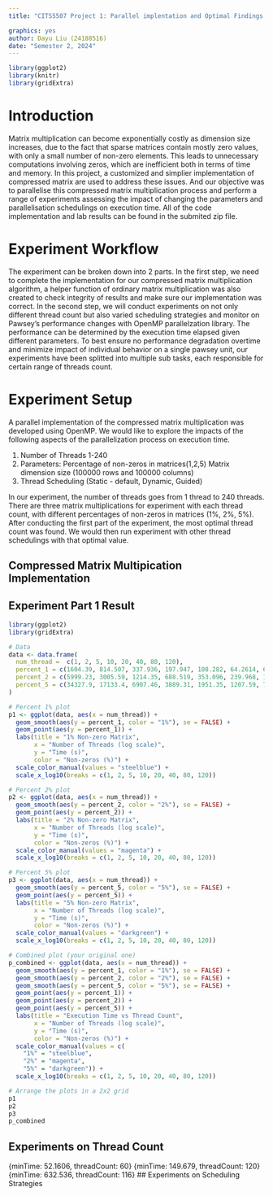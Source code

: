 ```yaml
---
title: "CITS5507 Project 1: Parallel implentation and Optimal Findings of Compressed Matrix Multiplication"

graphics: yes
author: Dayu Liu (24188516)
date: "Semester 2, 2024"
---
```


```r
library(ggplot2)
library(knitr)
library(gridExtra)
```


# Introduction
Matrix multiplication can become exponentially costly as dimension size increases, due to the fact that sparse matrices contain mostly zero values, with only a small number of non-zero elements. This leads to unnecessary computations involving zeros, which are inefficient both in terms of time and memory. In this project, a customized and simplier implementation of compressed matrix are used to address these issues. And our objective was to parallelise this compressed matrix multiplication process and perform a range of experiments assessing the impact of changing the parameters and parallelisation schedulings on execution time. All of the code implementation and lab results can be found in the submited zip file.

# Experiment Workflow
The experiment can be broken down into 2 parts.
In the first step, we need to complete the implementation for our compressed matrix multiplication algorithm, a helper function of ordinary matrix multiplication was also created to check integrity of results and make sure our implementation was correct.
In the second step, we will conduct experiments on not only different thread count but also varied scheduling strategies and monitor on Pawsey's performance changes with OpenMP parallelzation library. The performance can be determined by the execution time elapsed given different parameters. To best ensure no performance degradation overtime and minimize impact of individual behavior on a single pawsey unit, our experiments have been splitted into multiple sub tasks, each responsible for certain range of threads count.

# Experiment Setup
A parallel implementation of the compressed matrix multiplication was developed using OpenMP. We would like to explore the impacts of the following aspects of the parallelization process on execution time.

1. Number of Threads 1-240
2. Parameters: Percentage of non-zeros in matrices(1,2,5)
               Matrix dimension size (100000 rows and 100000 columns)
3. Thread Scheduling (Static - default, Dynamic, Guided)

In our experiment, the number of threads goes from 1 thread to 240 threads. There are three matrix multiplications for experiment with each thread count, with different percentages of non-zeros in matrices (1%, 2%, 5%). After conducting the first part of the experiment, the most optimal thread count was found. We would then run experiment with other thread schedulings with that optimal value.

## Compressed Matrix Multipication Implementation

## Experiment Part 1 Result
```r
library(ggplot2)
library(gridExtra)

# Data
data <- data.frame(
  num_thread =  c(1, 2, 5, 10, 20, 40, 80, 120),
  percent_1 = c(1604.39, 814.507, 337.936, 197.947, 108.282, 64.2614, 64.6179, 71.84),
  percent_2 = c(5999.23, 3005.59, 1214.35, 688.519, 353.096, 239.968, 185.006, 149.679),
  percent_5 = c(34327.9, 17133.4, 6907.46, 3889.31, 1951.35, 1207.59, 778.801, 646.755)
)

# Percent 1% plot
p1 <- ggplot(data, aes(x = num_thread)) +
  geom_smooth(aes(y = percent_1, color = "1%"), se = FALSE) +
  geom_point(aes(y = percent_1)) +
  labs(title = "1% Non-zero Matrix",
       x = "Number of Threads (log scale)",
       y = "Time (s)",
       color = "Non-zeros (%)") +
  scale_color_manual(values = "steelblue") +
  scale_x_log10(breaks = c(1, 2, 5, 10, 20, 40, 80, 120))

# Percent 2% plot
p2 <- ggplot(data, aes(x = num_thread)) +
  geom_smooth(aes(y = percent_2, color = "2%"), se = FALSE) +
  geom_point(aes(y = percent_2)) +
  labs(title = "2% Non-zero Matrix",
       x = "Number of Threads (log scale)",
       y = "Time (s)",
       color = "Non-zeros (%)") +
  scale_color_manual(values = "magenta") +
  scale_x_log10(breaks = c(1, 2, 5, 10, 20, 40, 80, 120))

# Percent 5% plot
p3 <- ggplot(data, aes(x = num_thread)) +
  geom_smooth(aes(y = percent_5, color = "5%"), se = FALSE) +
  geom_point(aes(y = percent_5)) +
  labs(title = "5% Non-zero Matrix",
       x = "Number of Threads (log scale)",
       y = "Time (s)",
       color = "Non-zeros (%)") +
  scale_color_manual(values = "darkgreen") +
  scale_x_log10(breaks = c(1, 2, 5, 10, 20, 40, 80, 120))

# Combined plot (your original one)
p_combined <- ggplot(data, aes(x = num_thread)) +
  geom_smooth(aes(y = percent_1, color = "1%"), se = FALSE) +
  geom_smooth(aes(y = percent_2, color = "2%"), se = FALSE) +
  geom_smooth(aes(y = percent_5, color = "5%"), se = FALSE) +
  geom_point(aes(y = percent_1)) +
  geom_point(aes(y = percent_2)) +
  geom_point(aes(y = percent_5)) +
  labs(title = "Execution Time vs Thread Count",
       x = "Number of Threads (log scale)",
       y = "Time (s)",
       color = "Non-zeros (%)") +
  scale_color_manual(values = c(
    "1%" = "steelblue",
    "2%" = "magenta",
    "5%" = "darkgreen")) +
  scale_x_log10(breaks = c(1, 2, 5, 10, 20, 40, 80, 120))

# Arrange the plots in a 2x2 grid
p1
p2
p3
p_combined

```


## Experiments on Thread Count
{minTime: 52.1606, threadCount: 60}
{minTime: 149.679, threadCount: 120}
{minTime: 632.536, threadCount: 116}
## Experiments on Scheduling Strategies


